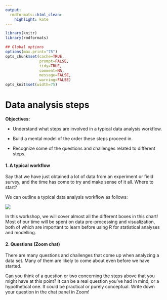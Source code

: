 ```yaml
---
output:
  rmdformats::html_clean:
    highlight: kate
---
```



```r
library(knitr)
library(rmdformats)

## Global options
options(max.print="75")
opts_chunk$set(cache=TRUE,
               prompt=FALSE,
               tidy=TRUE,
               comment=NA,
               message=FALSE,
               warning=FALSE)
opts_knit$set(width=75)
```

# Data analysis steps

**Objectives:**

- Understand what steps are involved in a typical data analysis workflow.

- Build a mental model of the order these steps proceed in.

- Recognize some of the questions and challenges related to different steps.

#### 1. A typical workflow

Say that we have just obtained a lot of data from an experiment or field survey, and the time has come to try and make sense of it all. Where to start?

We can outline a typical data analysis workflow as follows:

![](Images/workflow.png?raw=true)

In this workshop, we will cover almost all the different boxes in this chart! Most of our time will be spent on data pre-processing and visualization, both of which are important to learn before using R for statistical analyses and modelling.

#### 2. Questions (Zoom chat)

There are many questions and challenges that come up when analyzing a data set. Many of them are likely to come about even before we have started.

Can you think of a question or two concerning the steps above that you might have at this point? It can be a real question you've had in mind, or a hypothetical one. It could be practical or purely conceptual. Write down your question in the chat panel in Zoom!

